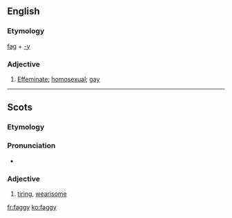 ==English==

===Etymology===
[[fag]] + [[-y]]

===Adjective===
{{en-adj|faggier|faggiest}}

# {{pejorative|informal}} [[effeminate|Effeminate]]; [[homosexual]]; [[gay]]

----

==Scots==

===Etymology===
{{suffix|fag|gloss1=fail from weariness, flag, falter|y|lang=sco}}

===Pronunciation===
* {{IPA|['fagɪ]|lang=sco}}

===Adjective===
{{sco-adj|faggier|faggiest}}

# [[tiring]], [[wearisome]]

[[fr:faggy]]
[[ko:faggy]]